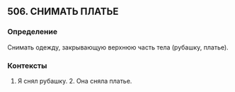 ## 506. СНИМАТЬ ПЛАТЬЕ
### Определение
Снимать одежду, закрывающую верхнюю часть тела (рубашку, платье).

### Контексты
1. Я снял рубашку. 2. Она сняла платье.


